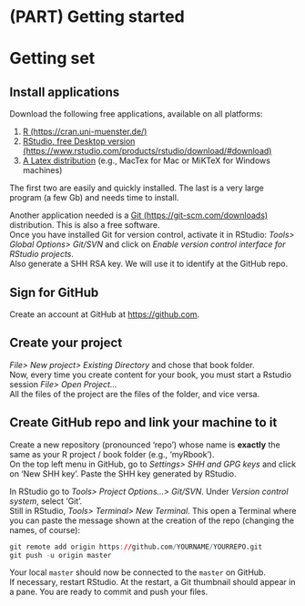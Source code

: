 # (PART) Getting started {-}


# Getting set {#getset}



## Install applications

Download the following free applications, available on all platforms:

  1. [R (https://cran.uni-muenster.de/)](https://cran.uni-muenster.de/) 
  2. [RStudio, free Desktop version (https://www.rstudio.com/products/rstudio/download/#download)](https://www.rstudio.com/products/rstudio/download/#download)
  3. [A Latex distribution](https://www.latex-project.org/get/) (e.g., MacTex for Mac or MiKTeX for Windows machines) 

The first two are easily and quickly installed. The last is a very large program (a few Gb) and needs time to install.  

Another application needed is a [Git (https://git-scm.com/downloads)](https://git-scm.com/downloads) distribution. This is also a free software.  
Once you have installed Git for version control, activate it in RStudio: _Tools> Global Options> Git/SVN_ and click on _Enable version control interface for RStudio projects_.  
Also generate a SHH RSA key. We will use it to identify at the GitHub repo.

## Sign for GitHub

Create an account at GitHub at [https://github.com](https://github.com/join).



## Create your project

_File> New project> Existing Directory_ and chose that book folder.  
Now, every time you create content for your book, you must start a Rstudio session _File> Open Project..._  
All the files of the project are the files of the folder, and vice versa.



## Create GitHub repo and link your machine to it 

Create a new repository (pronounced 'repo') whose name is **exactly** the same as your R project / book folder (e.g., 'myRbook').   
On the top left menu in GitHub, go to _Settings> SHH and GPG keys_ and click on 'New SHH key'. Paste the SHH key generated by RStudio.

In RStudio go to _Tools> Project Options...> Git/SVN_. Under _Version control system_, select 'Git'.    
Still in RStudio, _Tools> Terminal> New Terminal_. This open a Terminal where you can paste the message shown at the creation of the repo (changing the names, of course):

```r
git remote add origin https://github.com/YOURNAME/YOURREPO.git
git push -u origin master
```

Your local `master` should now be connected to the `master` on GitHub.  
If necessary, restart RStudio. At the restart, a Git thumbnail should appear in a pane. You are ready to commit and push your files.
